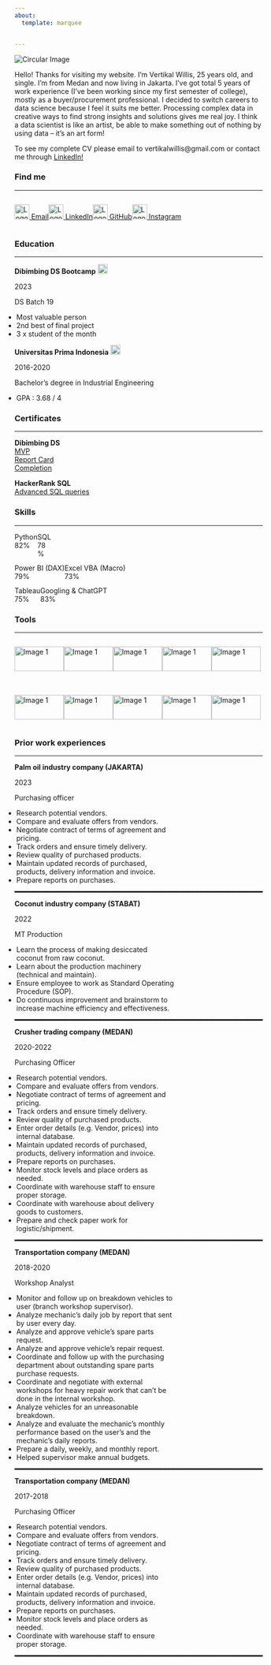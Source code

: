 ```yaml
---
about:
  template: marquee


---
```



<link rel="stylesheet" href="assets/styles.css"> 


<div class="circular-image">
  <img src="images/selfie.png" alt="Circular Image">
</div>

 Hello! Thanks for visiting my website. I'm Vertikal Willis, 25 years old, and single. I'm from Medan and now living in Jakarta. 
 I've got total 5 years of work experience (I've been working since my first semester of college), mostly as a buyer/procurement professional. 
 I decided to switch careers to data science because I feel it suits me better. 
 Processing complex data in creative ways to find strong insights and solutions gives me real joy. 
 I think a data scientist is like an artist, be able to make something out of nothing by using data – it's an art form!

 To see my complete CV please email to vertikalwillis@gmail.com or contact me through [LinkedIn!](https://linkedin.com){target="_blank"}

### Find me
***
<div style="display: flex;">

  <div class="inner-div">
  <a href="mailto:vertikalwillis@gmail.com">
  <p><img src="images/logo-email.png" alt="Logo" style="width: 30px; height: 30px;"> Email</p>
  </a>
  </div>

  <div class="inner-div">
  <a href="https://linkedin.com">
  <p><img src="images/logo-linkedin.png" alt="Logo" style="width: 30px; height: 30px;"> LinkedIn</p>
  </a>
  </div>

  <div class="inner-div">
  <a href="https://github.com/vertikalwil">
  <p><img src="images/logo-github.png" alt="Logo" style="width: 30px; height: 30px;"> GitHub</p>
  </a>
  </div>

  <div class="inner-div">
  <a href="https://www.instagram.com/vertikall11/">
  <p><img src="images/logo-instagram.png" alt="Logo" style="width: 30px; height: 30px;"> Instagram</p>
  </a>
  </div>

</div>

### Education
***
<div class="text-container">
  <p>**Dibimbing DS Bootcamp** <img src="images/logo-dibimbing.png" alt="Logo" style="width: 20px; height: 20px;"></p>
  <p class="text-right">2023</p>
</div>
DS Batch 19
<div style="margin-left: -20px;">
* Most valuable person 
* 2nd best of final project 
* 3 x student of the month 
</div>

<div class="text-container">
  <p>**Universitas Prima Indonesia** <img src="images/logo-unpri.png" alt="Logo" style="width: 20px; height: 20px;"></p>
  <p class="text-right">2016-2020</p>
</div>
Bachelor's degree in Industrial Engineering <br>
<div style="margin-left: -20px;">
* GPA : 3.68 / 4
</div>

### Certificates
***
**Dibimbing DS** <br>
[MVP](https://drive.google.com/file/d/1necxSthh6V9SvF4I_dBycL7YHHoim9zY/view?usp=sharing){target="_blank"} <Br>
[Report Card](https://drive.google.com/file/d/1WU1l8XoliIbrvVodzaBOyvDrkYSRRZ3b/view?usp=sharing){target="_blank"} <Br>
[Completion](https://drive.google.com/file/d/1DYm-OVbU5qblfCCvZm7S8gkZ_CM1D329/view?usp=sharing){target="_blank"} <Br>

**HackerRank SQL** <br>
[Advanced SQL queries](https://www.hackerrank.com/certificates/08857914b51f){target="_blank"} <Br>

### Skills
***
<div style="display: flex; margin-bottom:12px;">

<div class="inner-div">
 <div class="progress-container">
  <div>Python</div>
  <div class="progress-bar">
   <div class="fill" style="width: 82%;"><div class="percentage">82%</div></div>
  </div>
 </div>
</div>

<div class="inner-div">
 <div class="progress-container">
  <div>SQL</div>
  <div class="progress-bar">
   <div class="fill" style="width: 78%;"><div class="percentage">78%</div></div>
  </div>
 </div>
</div>

</div>

<div style="display: flex; margin-bottom:12px;">

<div class="inner-div">
 <div class="progress-container">
  <div>Power BI (DAX) </div>
  <div class="progress-bar">
   <div class="fill" style="width: 79%;"><div class="percentage">79%</div></div>
  </div>
 </div>
</div>

<div class="inner-div">
 <div class="progress-container">
  <div>Excel VBA (Macro)</div>
  <div class="progress-bar">
   <div class="fill" style="width: 73%;"><div class="percentage">73%</div></div>
  </div>
 </div>
</div>

</div>

<div style="display: flex;">

<div class="inner-div">
 <div class="progress-container">
  <div>Tableau</div>
  <div class="progress-bar">
   <div class="fill" style="width: 75%;"><div class="percentage">75%</div></div>
  </div>
 </div>
</div>

<div class="inner-div">
 <div class="progress-container">
  <div>Googling & ChatGPT</div>
  <div class="progress-bar">
   <div class="fill" style="width: 83%;"><div class="percentage">83%</div></div>
  </div>
 </div>
</div>

</div>

### Tools
***

<div style="display: flex; margin-bottom:20px; ">

<div class="inner-div">
<img src="images/logo-pandas.png" alt="Image 1" style="width: 100px; height: 50px;">
</div>

<div class="inner-div">
<img src="images/logo-plt.png" alt="Image 1" style="width: 100px; height: 50px;">
</div>

<div class="inner-div">
<img src="images/logo-seaborn.png" alt="Image 1" style="width: 100px; height: 50px;">
</div>

<div class="inner-div">
<img src="images/logo-numpy.png" alt="Image 1" style="width: 100px; height: 50px;">
</div>

<div class="inner-div">
<img src="images/logo-sk.png" alt="Image 1" style="width: 100px; height: 50px;">
</div>

</div>

<div style="display: flex; ">

<div class="inner-div">
<img src="images/logo-dax.png" alt="Image 1" style="width: 100px; height: 50px;">
</div>

<div class="inner-div">
<img src="images/logo-html.png" alt="Image 1" style="width: 100px; height: 50px;">
</div>

<div class="inner-div">
<img src="images/logo-quarto.png" alt="Image 1" style="width: 100px; height: 50px;">
</div>

<div class="inner-div">
<img src="images/logo-git.png" alt="Image 1" style="width: 100px; height: 50px;">
</div>

<div class="inner-div">
<img src="images/logo-jupyter.png" alt="Image 1" style="width: 100px; height: 50px;">
</div>

</div>

### Prior work experiences
***
<div class="text-container">
  <p>**Palm oil industry company (JAKARTA)**</p>
  <p class="text-right">2023</p>
</div>
Purchasing officer
<div style="margin-left: -20px; margin-right: 180px;">
* Research potential vendors.
* Compare and evaluate offers from vendors.
* Negotiate contract of terms of agreement and pricing.
* Track orders and ensure timely delivery.
* Review quality of purchased products.
* Maintain updated records of purchased, products, delivery information and invoice.
* Prepare reports on purchases.
</div>
<hr style="border: 1px dashed black;" />

<div class="text-container">
  <p>**Coconut industry company (STABAT)**</p>
  <p class="text-right">2022</p>
</div>
MT Production
<div style="margin-left: -20px; margin-right: 180px;">
* Learn the process of making desiccated coconut from raw coconut.
* Learn about the production machinery (technical and maintain).
* Ensure employee to work as Standard Operating Procedure (SOP).
* Do continuous improvement and brainstorm to increase machine efficiency and effectiveness.
</div>
<hr style="border: 1px dashed black;" />

<div class="text-container">
  <p>**Crusher trading company (MEDAN)**</p>
  <p class="text-right">2020-2022</p>
</div>
Purchasing Officer
<div style="margin-left: -20px; margin-right: 180px;">
* Research potential vendors.
* Compare and evaluate offers from vendors.
* Negotiate contract of terms of agreement and pricing.
* Track orders and ensure timely delivery.
* Review quality of purchased products.
* Enter order details (e.g. Vendor, prices) into internal database.
* Maintain updated records of purchased, products, delivery information and invoice.
* Prepare reports on purchases.
* Monitor stock levels and place orders as needed.
* Coordinate with warehouse staff to ensure proper storage.
* Coordinate with warehouse about delivery goods to customers.
* Prepare and check paper work for logistic/shipment.
</div>
<hr style="border: 1px dashed black;" />

<div class="text-container">
  <p>**Transportation company (MEDAN)**</p>
  <p class="text-right">2018-2020</p>
</div>
Workshop Analyst
<div style="margin-left: -20px; margin-right: 180px;">
* Monitor and follow up on breakdown vehicles to user (branch workshop supervisor).
* Analyze mechanic's daily job by report that sent by user every day.
* Analyze and approve vehicle's spare parts request.
* Analyze and approve vehicle's repair request.
* Coordinate and follow up with the purchasing department about outstanding spare parts purchase requests.
* Coordinate and negotiate with external workshops for heavy repair work that can't be done in the internal workshop.
* Analyze vehicles for an unreasonable breakdown.
* Analyze and evaluate the mechanic's monthly performance based on the user's and the mechanic's daily reports.
* Prepare a daily, weekly, and monthly report.
* Helped supervisor make annual budgets.
</div>
<hr style="border: 1px dashed black;" />

<div class="text-container">
  <p>**Transportation company (MEDAN)**</p>
  <p class="text-right">2017-2018</p>
</div>
Purchasing Officer
<div style="margin-left: -20px; margin-right: 180px;">
* Research potential vendors.
* Compare and evaluate offers from vendors.
* Negotiate contract of terms of agreement and pricing.
* Track orders and ensure timely delivery.
* Review quality of purchased products.
* Enter order details (e.g. Vendor, prices) into internal database.
* Maintain updated records of purchased, products, delivery information and invoice.
* Prepare reports on purchases.
* Monitor stock levels and place orders as needed.
* Coordinate with warehouse staff to ensure proper storage.
</div>
<hr style="border: 1px dashed black;" />


















































